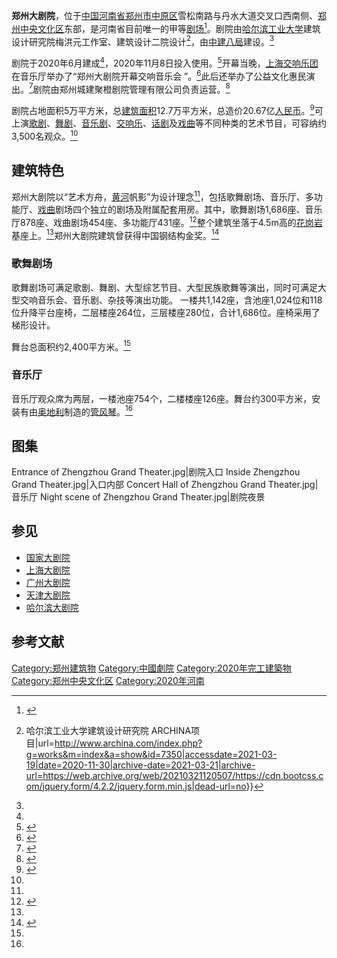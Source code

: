 {{Infobox building
|alternate_name=Zhengzhou Grand Theater
|location={{CHN}}[[河南省|河南省]][[郑州市|郑州市]]
|address=河南省郑州市[[中原区_(郑州市)|中原区]]雪松南路与丹水大道交叉口
|coordinates={{Coord|34.7437|N|113.5448|E}}
|inauguration_date=2020年11月8日
|cost=20.67亿元
|topped_out_date=2020年6月
|client=[[郑州城建集团投资有限公司|郑州城建集团投资有限公司]]<ref>{{cite web |author1=中国政府采购网 |title=郑州大剧院项目施工总承包招标公告 |url=http://www.ccgp.gov.cn/cggg/dfgg/gkzb/201612/t20161216_7748976.htm |website=www.ccgp.gov.cn |accessdate=2021-03-19}}</ref>
|diameter=东西200米、南北140米
|size=50,942.97㎡
|floor_area=127,739.67㎡
|architect=[[梅洪元|梅洪元]]、赵建、陈禹、吴信德、白宇
|architecture_firm=[[哈尔滨工业大学|哈尔滨工业大学]]建筑设计研究院梅洪元工作室、建筑设计二院<br>[[中国建筑第八工程局有限公司|中国建筑第八工程局有限公司]]
|image=Zhengzhou_Grand_Theater.jpg
|logo=
|seating_capacity=3,500人
}}
'''郑州大剧院'''，位于[[中华人民共和国|中国]][[河南省|河南省]][[郑州市|郑州市]][[中原区_(郑州市)|中原区]]雪松南路与丹水大道交叉口西南侧、[[郑州中央文化区|郑州中央文化区]]东部，是河南省目前唯一的甲等[[劇場|剧场]]<ref name=":0">{{Cite web|title=郑州大剧院顺利竣工！这个国内最高等级的甲等剧场是如何建成的？-建筑界|url=https://www.jianzhuj.cn/news/45533.html|accessdate=2021-03-19|last=建筑界|work=www.jianzhuj.cn}}</ref>。剧院由[[哈尔滨工业大学|哈尔滨工业大学]]建筑设计研究院梅洪元工作室、建筑设计二院设计<ref name=":1">{{Cite web|title=郑州大剧院 {{!}} 哈尔滨工业大学建筑设计研究院 ARCHINA项目|url=http://www.archina.com/index.php?g=works&m=index&a=show&id=7350|accessdate=2021-03-19|date=2020-11-30|archive-date=2021-03-21|archive-url=https://web.archive.org/web/20210321120507/https://cdn.bootcss.com/jquery.form/4.2.2/jquery.form.min.js|dead-url=no}}</ref>，由[[中国建筑第八工程局有限公司|中建八局]]建设。<ref name=":0" />

剧院于2020年6月建成<ref name=":0" />，2020年11月8日投入使用。<ref>{{Cite web|title=郑州大剧院开幕新闻发布会 - 新闻发布稿|url=http://www.zhengzhou.gov.cn/conference3/4336789.jhtml|accessdate=2021-03-19|work=www.zhengzhou.gov.cn}}</ref>开幕当晚，[[上海交响乐团|上海交响乐团]]在音乐厅举办了“郑州大剧院开幕交响音乐会 ”。<ref>{{Cite web|title=郑州大剧院正式开幕！好戏连台|url=https://baijiahao.baidu.com/s?id=1682846954019781846|accessdate=2021-03-19|work=baijiahao.baidu.com}}</ref>此后还举办了公益文化惠民演出。<ref>{{Cite web|title=郑州大剧院迎来首轮 公益文化惠民演出_央广网|url=http://hn.cnr.cn/whly/20201116/t20201116_525330592.shtml|accessdate=2021-03-19|work=hn.cnr.cn}}</ref>剧院由郑州城建聚橙剧院管理有限公司负责运营。<ref>{{Cite web|title=郑州大剧院正式“扬帆起航”_文化|url=http://www.sohu.com/a/430489252_160386|accessdate=2021-03-19|work=www.sohu.com}}</ref>

剧院占地面积5万平方米，总[[建筑面积|建筑面积]]12.7万平方米，总造价20.67亿[[人民币|人民币]]。<ref>{{Cite web|title=总投资约20.67亿元！郑州大剧院将在11月8日正式开幕_文化区|url=http://www.sohu.com/a/430577722_120109837|accessdate=2021-03-19|work=www.sohu.com}}</ref>可上演[[歌剧|歌剧]]、[[舞蹈|舞剧]]、[[音乐剧|音乐剧]]、[[交响乐|交响乐]]、[[话剧|话剧]]及[[戏曲|戏曲]]等不同种类的艺术节目，可容纳约3,500名观众。<ref name=":1" />

== 建筑特色 ==
郑州大剧院以“艺术方舟，[[黄河|黄河]]帆影”为设计理念<ref name=":1" />，包括歌舞剧场、音乐厅、多功能厅、[[戏曲|戏曲]]剧场四个独立的剧场及附属配套用房。其中，歌舞剧场1,686座、音乐厅878座、戏曲剧场454座、多功能厅431座。<ref name=":2">{{Cite web|title=郑州大剧院简介|url=http://mp.weixin.qq.com/s?__biz=Mzg2MTQwNzg4MQ==&mid=100000900&idx=1&sn=414ae680a71355b519c4e0333755fba7&chksm=4e16db6279615274f0b47fe3b5aa624466d6374dd1a5c9f9e7e49f7852aaebb9551f09bdf3fb#rd|accessdate=2021-03-19|last=郑州大剧院|work=微信公众平台}}</ref>整个建筑坐落于4.5m高的[[花崗岩|花岗岩]]基座上。<ref name=":1" />郑州大剧院建筑曾获得中国钢结构金奖。<ref>{{Cite web|title=又一新地标，郑州大剧院即将亮相！金鸡百花电影节在这里办吗？_黄河|url=http://www.sohu.com/a/418672868_132332|accessdate=2021-03-19|work=www.sohu.com}}</ref>

=== 歌舞剧场 ===
歌舞剧场可满足歌剧、舞剧、大型综艺节目、大型民族歌舞等演出，同时可满足大型交响音乐会、音乐剧、杂技等演出功能。 一楼共1,142座，含池座1,024位和118位升降平台座椅，二层楼座264位，三层楼座280位，合计1,686位。座椅采用了梯形设计。

舞台总面积约2,400平方米。<ref name=":2" />

=== 音乐厅 ===
音乐厅观众席为两层，一楼池座754个，二楼楼座126座。舞台约300平方米，安装有由[[奥地利|奥地利]]制造的[[管风琴|管风琴]]。<ref name=":2" />

== 图集 ==
<gallery>
Entrance of Zhengzhou Grand Theater.jpg|剧院入口
Inside Zhengzhou Grand Theater.jpg|入口内部
Concert Hall of Zhengzhou Grand Theater.jpg|音乐厅
Night scene of Zhengzhou Grand Theater.jpg|剧院夜景
</gallery>

== 参见 ==

* [[国家大剧院|国家大剧院]]
* [[上海大剧院|上海大剧院]]
* [[广州大剧院|广州大剧院]]
* [[天津大剧院|天津大剧院]]
* [[哈爾濱大劇院|哈尔滨大剧院]]

== 参考文献 ==
<references />

[[Category:郑州建筑物|Category:郑州建筑物]]
[[Category:中國劇院|Category:中國劇院]]
[[Category:2020年完工建築物|Category:2020年完工建築物]]
[[Category:郑州中央文化区|Category:郑州中央文化区]]
[[Category:2020年河南|Category:2020年河南]]